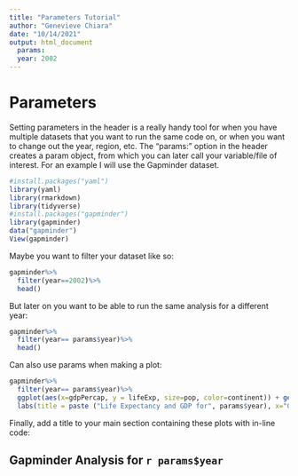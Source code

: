 ```yaml
---
title: "Parameters Tutorial"
author: "Genevieve Chiara"
date: "10/14/2021"
output: html_document
  params:
  year: 2002
---
```


# Parameters

Setting parameters in the header is a really handy tool for when you have multiple datasets that you want to run the same code on, or when you want to change out the year, region, etc. The "params:" option in the header creates a param object, from which you can later call your variable/file of interest. For an example I will use the Gapminder dataset.

```r
#install.packages("yaml")
library(yaml)
library(rmarkdown)
library(tidyverse)
#install.packages("gapminder")
library(gapminder)
data("gapminder")
View(gapminder)
```

Maybe you want to filter your dataset like so:

```r
gapminder%>%
  filter(year==2002)%>%
  head()
```

But later on you want to be able to run the same analysis for a different year:

```r
gapminder%>%
  filter(year== params$year)%>%
  head()
```

Can also use params when making a plot:

```r
gapminder%>%
  filter(year== params$year)%>%
  ggplot(aes(x=gdpPercap, y = lifeExp, size=pop, color=continent)) + geom_point() +
  labs(title = paste ("Life Expectancy and GDP for", params$year), x="GDP Per Capita", y="Life Expectancy")
```

Finally, add a title to your main section containing these plots with in-line code:

## Gapminder Analysis for `r params$year`

